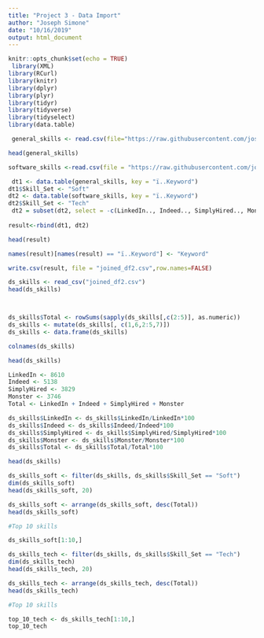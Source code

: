 ---
title: "Project 3 - Data Import"
author: "Joseph Simone"
date: "10/16/2019"
output: html_document
---

```{r setup, include=FALSE}
knitr::opts_chunk$set(echo = TRUE)
 library(XML)
library(RCurl)
library(knitr)
library(dplyr)
library(plyr)
library(tidyr)
library(tidyverse)
library(tidyselect)
library(data.table)
```

```{r}
 general_skills <- read.csv(file="https://raw.githubusercontent.com/josephsimone/DATA_607_Project_3/master/kaggle_ds_general_skills_revised.csv")

head(general_skills)


```

```{r}
software_skills <-read.csv(file = "https://raw.githubusercontent.com/josephsimone/DATA_607_Project_3/master/kaggle_ds_job_listing_software.csv")
```




```{r}
 dt1 <- data.table(general_skills, key = "ï..Keyword")
dt1$Skill_Set <- "Soft"
dt2 <- data.table(software_skills, key = "ï..Keyword")
dt2$Skill_Set <- "Tech"
 dt2 = subset(dt2, select = -c(LinkedIn.., Indeed.., SimplyHired.., Monster.., Avg.., GlassDoor.Self.Reported...2017, Difference) )
 
result<-rbind(dt1, dt2)
```



```{r}
head(result)
```

```{r}
names(result)[names(result) == "ï..Keyword"] <- "Keyword"
```


```{r}
write.csv(result, file = "joined_df2.csv",row.names=FALSE)
```

```{r}
ds_skills <- read_csv("joined_df2.csv")
head(ds_skills)



ds_skills$Total <- rowSums(sapply(ds_skills[,c(2:5)], as.numeric))
ds_skills <- mutate(ds_skills[, c(1,6,2:5,7)])
ds_skills <- data.frame(ds_skills)

colnames(ds_skills)

head(ds_skills)

LinkedIn <- 8610
Indeed <- 5138
SimplyHired <- 3829
Monster <- 3746
Total <- LinkedIn + Indeed + SimplyHired + Monster

ds_skills$LinkedIn <- ds_skills$LinkedIn/LinkedIn*100
ds_skills$Indeed <- ds_skills$Indeed/Indeed*100
ds_skills$SimplyHired <- ds_skills$SimplyHired/SimplyHired*100
ds_skills$Monster <- ds_skills$Monster/Monster*100
ds_skills$Total <- ds_skills$Total/Total*100

head(ds_skills)
```

```{r}
ds_skills_soft <- filter(ds_skills, ds_skills$Skill_Set == "Soft")
dim(ds_skills_soft)
head(ds_skills_soft, 20)

ds_skills_soft <- arrange(ds_skills_soft, desc(Total))
head(ds_skills_soft)

#Top 10 skills

ds_skills_soft[1:10,]

```

```{r}
ds_skills_tech <- filter(ds_skills, ds_skills$Skill_Set == "Tech")
dim(ds_skills_tech)
head(ds_skills_tech, 20)

ds_skills_tech <- arrange(ds_skills_tech, desc(Total))
head(ds_skills_tech)

#Top 10 skills

top_10_tech <- ds_skills_tech[1:10,]
top_10_tech
```
